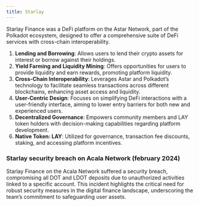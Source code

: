 ```yaml
---
title: Starlay
---
```


Starlay Finance was a DeFi platform on the Astar Network, part of the Polkadot ecosystem, designed to offer a comprehensive suite of DeFi services with cross-chain interoperability.

1. **Lending and Borrowing**: Allows users to lend their crypto assets for interest or borrow against their holdings.
2. **Yield Farming and Liquidity Mining**: Offers opportunities for users to provide liquidity and earn rewards, promoting platform liquidity.
3. **Cross-Chain Interoperability**: Leverages Astar and Polkadot’s technology to facilitate seamless transactions across different blockchains, enhancing asset access and liquidity.
4. **User-Centric Design**: Focuses on simplifying DeFi interactions with a user-friendly interface, aiming to lower entry barriers for both new and experienced users.
5. **Decentralized Governance**: Empowers community members and LAY token holders with decision-making capabilities regarding platform development.
6. **Native Token: LAY**: Utilized for governance, transaction fee discounts, staking, and accessing platform incentives.
  

### Starlay security breach on Acala Network (february 2024)

Starlay Finance on the Acala Network suffered a security breach, compromising all DOT and LDOT deposits due to unauthorized activities linked to a specific account. This incident highlights the critical need for robust security measures in the digital finance landscape, underscoring the team’s commitment to safeguarding user assets.
